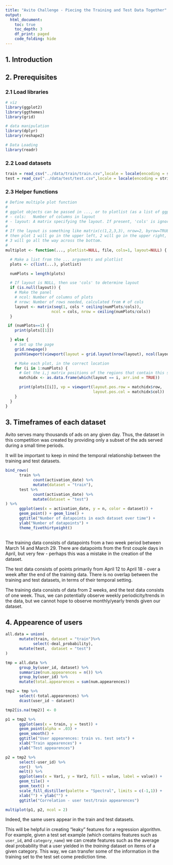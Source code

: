 ```yaml
---
title: "Avito Challenge - Piecing the Training and Test Data Together"
output:
  html_document:
    toc: true
    toc_depth: 3
    df_print: paged
    code_folding: hide
---
```


## 1. Introduction


## 2. Prerequisites

### 2.1 Load libraries

```R
# viz
library(ggplot2)
library(ggthemes)
library(grid)

# data manipulation
library(dplyr)
library(reshape2)

# Data Loading
library(readr)
```

### 2.2 Load datasets

```R
train = read_csv("../data/train/train.csv",locale = locale(encoding = stringi::stri_enc_get()))
test = read_csv("../data/test/test.csv",locale = locale(encoding = stringi::stri_enc_get()))
```

### 2.3 Helper functions

```R
# Define multiple plot function
#
# ggplot objects can be passed in ..., or to plotlist (as a list of ggplot objects)
# - cols:   Number of columns in layout
# - layout: A matrix specifying the layout. If present, 'cols' is ignored.
#
# If the layout is something like matrix(c(1,2,3,3), nrow=2, byrow=TRUE),
# then plot 1 will go in the upper left, 2 will go in the upper right, and
# 3 will go all the way across the bottom.
#
multiplot <- function(..., plotlist=NULL, file, cols=1, layout=NULL) {

  # Make a list from the ... arguments and plotlist
  plots <- c(list(...), plotlist)

  numPlots = length(plots)

  # If layout is NULL, then use 'cols' to determine layout
  if (is.null(layout)) {
    # Make the panel
    # ncol: Number of columns of plots
    # nrow: Number of rows needed, calculated from # of cols
    layout <- matrix(seq(1, cols * ceiling(numPlots/cols)),
                    ncol = cols, nrow = ceiling(numPlots/cols))
  }

 if (numPlots==1) {
    print(plots[[1]])

  } else {
    # Set up the page
    grid.newpage()
    pushViewport(viewport(layout = grid.layout(nrow(layout), ncol(layout))))

    # Make each plot, in the correct location
    for (i in 1:numPlots) {
      # Get the i,j matrix positions of the regions that contain this subplot
      matchidx <- as.data.frame(which(layout == i, arr.ind = TRUE))

      print(plots[[i]], vp = viewport(layout.pos.row = matchidx$row,
                                      layout.pos.col = matchidx$col))
    }
  }
}
```

## 3. Timeframes of each dataset

Avito serves many thousands of ads on any given day. Thus, the dataset in this competition was created by providing only a subset of the ads served during a small time periods. 

It will be important to keep in mind the temporal relationship between the training and test datasets. 

```R
bind_rows(
      train %>% 
            count(activation_date) %>%
            mutate(dataset = "train"), 
      test %>%
            count(activation_date) %>%
            mutate(dataset = "test")
) %>%
      ggplot(aes(x = activation_date, y = n, color = dataset)) + 
      geom_point() + geom_line() + 
      ggtitle("Number of datapoints in each dataset over time") + 
      ylab("Number of datapoints") + 
      theme_fivethirtyeight()
      

```

The training data consists of datapoints from a two week period between March 14 and March 29. There are datapoints from the first couple days in April, but very few - perhaps this was a mistake in the creation of the dataset. 

The test data consists of points primarily from April 12 to April 18 - over a week after the end of the training data. There is no overlap between the training and test datasets, in terms of their temporal setting. 

The training data consists of data from 2 weeks, and the test data consists of one week. Thus, we can potentially observe weekly periodicity/trends in the data, but we cannot hope to observe monthly/yearly trends given our dataset. 

## 4. Appearence of users

```R
all.data = union(
      mutate(train, dataset = "train")%>%
            select(-deal_probability), 
      mutate(test,  dataset = "test")
)
```

```R
tmp = all.data %>%
      group_by(user_id, dataset) %>%
      summarize(num.appearences = n()) %>%
      group_by(user_id) %>%
      mutate(total.appearences = sum(num.appearences))

```
```R
tmp2 = tmp %>%
      select(-total.appearences) %>%
      dcast(user_id ~ dataset)

tmp2[is.na(tmp2)] <- 0
```

```R
p1 = tmp2 %>%
      ggplot(aes(x = train, y = test)) + 
      geom_point(alpha = .03) + 
      geom_smooth() + 
      ggtitle("User appearences: train vs. test sets") + 
      xlab("Train appearences") + 
      ylab("Test appearences")
```
```R
p2 = tmp2 %>%
      select(-user_id) %>%
      cor()  %>%
      melt() %>%
      ggplot(aes(x = Var1, y = Var2, fill = value, label = value)) + 
      geom_tile() + 
      geom_text() +
      scale_fill_distiller(palette = "Spectral", limits = c(-1,1)) + 
      xlab("") + ylab("") + 
      ggtitle("Correlation - user test/train appearences")
```

```R
multiplot(p1, p2, ncol = 2)
```

Indeed, the same users appear in the train and test datasets. 

This will be helpful in creating "leaky" features for a regression algorithm. For example, given a test set example (which contains features such as `user_id`, and `category_name`) we can create features such as the average deal probability that a user yielded in the _training_ dataset on items of a given category. This way, we can transfer some of the information in the training set to the test set come prediction time. 











